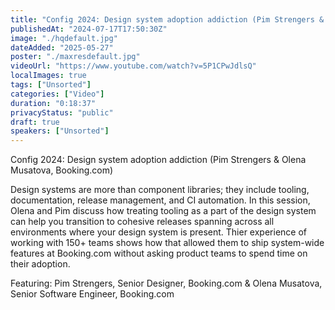 ```yaml
---
title: "Config 2024: Design system adoption addiction (Pim Strengers & Olena Musatova, Booking.com) | Figma"
publishedAt: "2024-07-17T17:50:30Z"
image: "./hqdefault.jpg"
dateAdded: "2025-05-27"
poster: "./maxresdefault.jpg"
videoUrl: "https://www.youtube.com/watch?v=5P1CPwJdlsQ"
localImages: true
tags: ["Unsorted"]
categories: ["Video"]
duration: "0:18:37"
privacyStatus: "public"
draft: true
speakers: ["Unsorted"]
---
```

Config 2024: Design system adoption addiction (Pim Strengers & Olena Musatova, Booking.com)

Design systems are more than component libraries; they include tooling, documentation, release management, and CI automation. In this session, Olena and Pim discuss how treating tooling as a part of the design system can help you transition to cohesive releases spanning across all environments where your design system is present. Thier experience of working with 150+ teams shows how that allowed them to ship system-wide features at Booking.com without asking product teams to spend time on their adoption.

Featuring: Pim Strengers, Senior Designer, Booking.com & Olena Musatova, Senior Software Engineer, Booking.com
